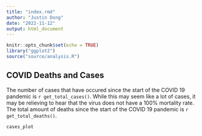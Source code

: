 ```yaml
---
title: "index.rmd"
author: "Justin Dong"
date: "2022-11-12"
output: html_document
---
```


```r
knitr::opts_chunk$set(echo = TRUE)
library("ggplot2")
source("source/analysis.R")
```

## COVID Deaths and Cases

The number of cases that have occured since the start of the COVID 19 pandemic is `r get_total_cases()`. While this may seem like a lot of cases, it may be relieving to hear that the virus does not have a 100% mortality rate. The total amount of deaths since the start of the COVID 19 pandemic is `r get_total_deaths()`. 

```r
cases_plot
```